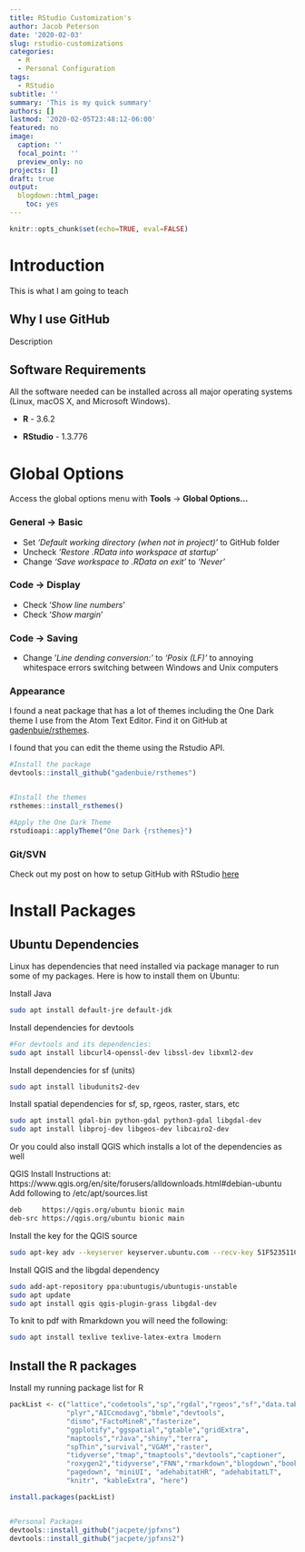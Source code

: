 ```yaml
---
title: RStudio Customization's
author: Jacob Peterson
date: '2020-02-03'
slug: rstudio-customizations
categories:
  - R
  - Personal Configuration
tags:
  - RStudio
subtitle: ''
summary: 'This is my quick summary'
authors: []
lastmod: '2020-02-05T23:48:12-06:00'
featured: no
image:
  caption: ''
  focal_point: ''
  preview_only: no
projects: []
draft: true
output:
  blogdown::html_page:
    toc: yes
---
```


```r
knitr::opts_chunk$set(echo=TRUE, eval=FALSE)
```

# Introduction

This is what I am going to teach

## Why I use GitHub

Description

## Software Requirements

All the software needed can be installed across all major operating systems (Linux, macOS X, and Microsoft Windows).

* **R** - 3.6.2

* **RStudio** - 1.3.776


# Global Options

Access the global options menu with **Tools** &rarr; **Global Options...**

### General &rarr; Basic

* Set *'Default working directory (when not in project)'* to GitHub folder
* Uncheck *'Restore .RData into workspace at startup'*
* Change *'Save workspace to .RData on exit'* to *'Never'*

### Code &rarr; Display

* Check '*Show line numbers*'
* Check '*Show margin*'

### Code &rarr; Saving
* Change '*Line dending conversion:'* to *'Posix (LF)'* to annoying whitespace errors switching between Windows and Unix computers

### Appearance

I found a neat package that has a lot of themes including the One Dark theme I use from the Atom Text Editor. Find it on GitHub at [gadenbuie/rsthemes](https://github.com/gadenbuie/rsthemes).

I found that you can edit the theme using the Rstudio API.

```r
#Install the package
devtools::install_github("gadenbuie/rsthemes")


#Install the themes
rsthemes::install_rsthemes()

#Apply the One Dark Theme
rstudioapi::applyTheme("One Dark {rsthemes}")
```

### Git/SVN

Check out my post on how to setup GitHub with RStudio [here]()

# Install Packages


## Ubuntu Dependencies
Linux has dependencies that need installed via  package manager to run some of my packages. Here is how to install them on Ubuntu:

Install Java
```bash
sudo apt install default-jre default-jdk
```

Install dependencies for devtools
```bash
#For devtools and its dependencies:
sudo apt install libcurl4-openssl-dev libssl-dev libxml2-dev
```

Install dependencies for sf (units)
```bash
sudo apt install libudunits2-dev
```

Install spatial dependencies for sf, sp, rgeos, raster, stars, etc
```bash
sudo apt install gdal-bin python-gdal python3-gdal libgdal-dev
sudo apt install libproj-dev libgeos-dev libcairo2-dev
```

Or you could also install QGIS which installs a lot of the dependencies as well

QGIS Install Instructions at: https://www.qgis.org/en/site/forusers/alldownloads.html#debian-ubuntu
Add following to /etc/apt/sources.list
```bash
deb     https://qgis.org/ubuntu bionic main
deb-src https://qgis.org/ubuntu bionic main
```

Install the key for the QGIS source
```bash
sudo apt-key adv --keyserver keyserver.ubuntu.com --recv-key 51F523511C7028C3
```

Install QGIS and the libgdal dependency
```bash
sudo add-apt-repository ppa:ubuntugis/ubuntugis-unstable
sudo apt update
sudo apt install qgis qgis-plugin-grass libgdal-dev
```

To knit to pdf with Rmarkdown you will need the following:
```bash
sudo apt install texlive texlive-latex-extra lmodern
```

## Install the R packages
Install my running package list for R
```r

packList <- c("lattice","codetools","sp","rgdal","rgeos","sf","data.table",
              "plyr","AICcmodavg","bbmle","devtools",
              "dismo","FactoMineR","fasterize",
              "ggplotify","ggspatial","gtable","gridExtra",
              "maptools","rJava","shiny","terra",
              "spThin","survival","VGAM","raster",
              "tidyverse","tmap","tmaptools","devtools","captioner",
              "roxygen2","tidyverse","FNN","rmarkdown","blogdown","bookdown",
              "pagedown", "miniUI", "adehabitatHR", "adehabitatLT",
              "knitr", "kableExtra", "here")

install.packages(packList)


#Personal Packages
devtools::install_github("jacpete/jpfxns")
devtools::install_github("jacpete/jpfxns2")
```



